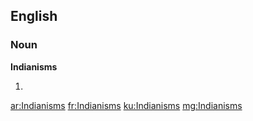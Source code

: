 ==English==

===Noun===
'''Indianisms'''

# {{plural of|[[Indianism]]}}

[[ar:Indianisms]]
[[fr:Indianisms]]
[[ku:Indianisms]]
[[mg:Indianisms]]
